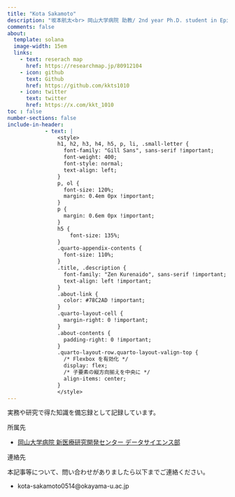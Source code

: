 ```yaml
---
title: "Kota Sakamoto"
description: "坂本航太<br> 岡山大学病院 助教/ 2nd year Ph.D. student in Epidemiology"
comments: false
about:
  template: solana   
  image-width: 15em
  links:
    - text: reserach map
      href: https://researchmap.jp/80912104
    - icon: github
      text: Github
      href: https://github.com/kkts1010
    - icon: twitter
      text: twitter
      href: https://x.com/kkt_1010
toc : false
number-sections: false
include-in-header: 
            - text: |
                <style>
                h1, h2, h3, h4, h5, p, li, .small-letter {
                  font-family: "Gill Sans", sans-serif !important;
                  font-weight: 400;
                  font-style: normal;
                  text-align: left;
                }
                p, ol {
                  font-size: 120%;
                  margin: 0.4em 0px !important;
                }
                p {
                  margin: 0.6em 0px !important;
                }
                h5 {
                    font-size: 135%;
                }
                .quarto-appendix-contents {
                  font-size: 110%;
                }
                .title, .description {
                  font-family: "Zen Kurenaido", sans-serif !important;
                  text-align: left !important;
                }
                .about-link {
                  color: #78C2AD !important;
                }
                .quarto-layout-cell {
                  margin-right: 0 !important;
                }
                .about-contents {
                  padding-right: 0 !important;
                }
                .quarto-layout-row.quarto-layout-valign-top {
                  /* Flexbox を有効化 */
                  display: flex;
                  /* 子要素の縦方向揃えを中央に */
                  align-items: center;
                }
                </style>
---
```


実務や研究で得た知識を備忘録として記録しています。

所属先

-   [岡山大学病院 新医療研究開発センター データサイエンス部](https://shin-iryo.hospital.okayama-u.ac.jp/center/index8/)

連絡先

本記事等について、問い合わせがありましたら以下までご連絡ください。

-   kota-sakamoto0514\@okayama-u.ac.jp